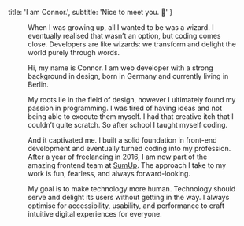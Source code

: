 
  title: 'I am Connor.',
  subtitle: 'Nice to meet you. 👋'
}


<Figure
  image={{
    ...require(`./connor.jpg?resize&sizes[]=400&sizes[]=800&sizes[]=1600&sizes[]=2400`),
    colors: require(`./connor.jpg?lqip-colors`),
    alt: 'Connor flashes a big smile at the camera.'
  }}
  align={Figure.FULL}
/>

When I was growing up, all I wanted to be was a wizard. I eventually realised that wasn’t an option, but coding comes close. Developers are like wizards: we transform and delight the world purely through words.

Hi, my name is Connor. I am web developer with a strong background in design, born in Germany and currently living in Berlin.

My roots lie in the field of design, however I ultimately found my passion in programming. I was tired of having ideas and not being able to execute them myself. I had that creative itch that I couldn’t quite scratch. So after school I taught myself coding.

And it captivated me. I built a solid foundation in front-end development and eventually turned coding into my profession. After a year of freelancing in 2016, I am now part of the amazing frontend team at [SumUp](https://sumup.com). The approach I take to my work is fun, fearless, and always forward-looking.

My goal is to make technology more human. Technology should serve and delight its users without getting in the way. I always optimise for accessibility, usability, and performance to craft intuitive digital experiences for everyone.


